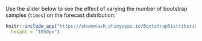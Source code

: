 Use the slider below to see the effect of varying the number of bootstrap samples (`times`) on the forecast distribution:

```r
knitr::include_app("https://ebsmonash.shinyapps.io/BootstrapDistributions/",
  height = "1050px")
```
